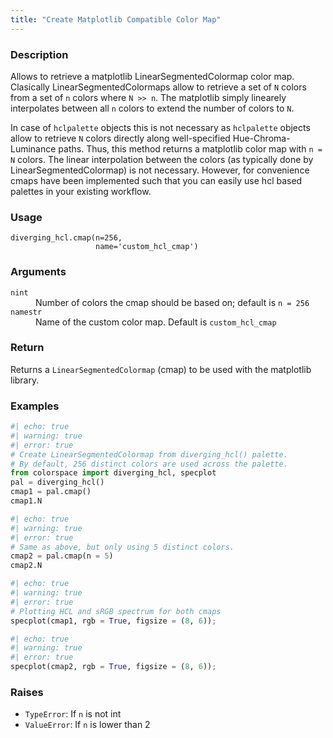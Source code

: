 ```yaml
---
title: "Create Matplotlib Compatible Color Map"
---
```


### Description

Allows to retrieve a matplotlib LinearSegmentedColormap color map.
Clasically LinearSegmentedColormaps allow to retrieve a set of `N`
colors from a set of `n` colors where `N >> n`. The matplotlib
simply linearely interpolates between all `n` colors to extend
the number of colors to `N`.

In case of `hclpalette` objects this is not necessary as
`hclpalette` objects allow to retrieve `N` colors directly
along well-specified Hue-Chroma-Luminance paths. Thus, this method
returns a matplotlib color map with `n = N` colors. The linear 
interpolation between the colors (as typically done by
LinearSegmentedColormap) is not necessary. However, for convenience
cmaps have been implemented such that you can easily use hcl based
palettes in your existing workflow.

### Usage

<pre><code class='language-python'>diverging_hcl.cmap(n=256,<br/>                   name=&#x27;custom_hcl_cmap&#x27;)</code></pre>

### Arguments

<dl class="pyp-list param-list">
  <dt style = "white-space: nowrap; font-family: monospace; vertical-align: top">
   <code id="colorspace.palettes.diverging_hcl.cmap:n">n</code><code class="argument-class">int</code>
  </dt>
 <dd>Number of colors the cmap should be based on; default is `n = 256`</dd>
  <dt style = "white-space: nowrap; font-family: monospace; vertical-align: top">
   <code id="colorspace.palettes.diverging_hcl.cmap:name">name</code><code class="argument-class">str</code>
  </dt>
 <dd>Name of the custom color map. Default is `custom_hcl_cmap`</dd>
</dl>

### Return

Returns a `LinearSegmentedColormap` (cmap) to be used
with the matplotlib library.

### Examples

```python
#| echo: true
#| warning: true
#| error: true
# Create LinearSegmentedColormap from diverging_hcl() palette.
# By default, 256 distinct colors are used across the palette.
from colorspace import diverging_hcl, specplot
pal = diverging_hcl()
cmap1 = pal.cmap()
cmap1.N
```

```python
#| echo: true
#| warning: true
#| error: true
# Same as above, but only using 5 distinct colors.
cmap2 = pal.cmap(n = 5)
cmap2.N
```

```python
#| echo: true
#| warning: true
#| error: true
# Plotting HCL and sRGB spectrum for both cmaps
specplot(cmap1, rgb = True, figsize = (8, 6));
```

```python
#| echo: true
#| warning: true
#| error: true
specplot(cmap2, rgb = True, figsize = (8, 6));
```




### Raises

<ul class="python-raises">
<li><code class="text-warning">TypeError</code>: If `n` is not int
<li><code class="text-warning">ValueError</code>: If `n` is lower than 2
</ul>

